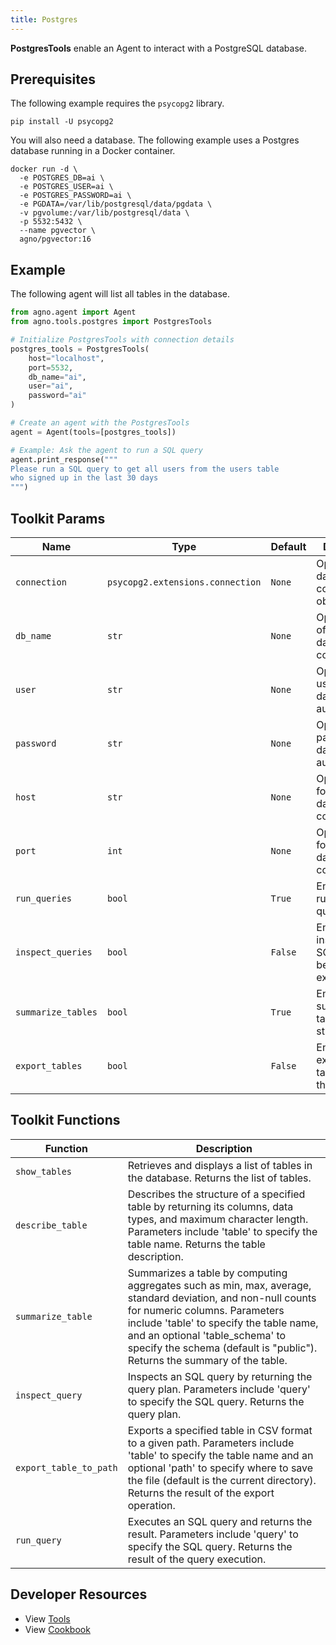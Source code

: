 ```yaml
---
title: Postgres
---
```


**PostgresTools** enable an Agent to interact with a PostgreSQL database.

## Prerequisites

The following example requires the `psycopg2` library.

```shell
pip install -U psycopg2
```

You will also need a database. The following example uses a Postgres database running in a Docker container.

```shell
docker run -d \
  -e POSTGRES_DB=ai \
  -e POSTGRES_USER=ai \
  -e POSTGRES_PASSWORD=ai \
  -e PGDATA=/var/lib/postgresql/data/pgdata \
  -v pgvolume:/var/lib/postgresql/data \
  -p 5532:5432 \
  --name pgvector \
  agno/pgvector:16
```

## Example

The following agent will list all tables in the database.

```python cookbook/tools/postgres.py
from agno.agent import Agent
from agno.tools.postgres import PostgresTools

# Initialize PostgresTools with connection details
postgres_tools = PostgresTools(
    host="localhost",
    port=5532,
    db_name="ai",
    user="ai",
    password="ai"
)

# Create an agent with the PostgresTools
agent = Agent(tools=[postgres_tools])

# Example: Ask the agent to run a SQL query
agent.print_response("""
Please run a SQL query to get all users from the users table
who signed up in the last 30 days
""")
```

## Toolkit Params

| Name               | Type                             | Default | Description                                      |
| ------------------ | -------------------------------- | ------- | ------------------------------------------------ |
| `connection`       | `psycopg2.extensions.connection` | `None`  | Optional database connection object.             |
| `db_name`          | `str`                            | `None`  | Optional name of the database to connect to.     |
| `user`             | `str`                            | `None`  | Optional username for database authentication.   |
| `password`         | `str`                            | `None`  | Optional password for database authentication.   |
| `host`             | `str`                            | `None`  | Optional host for the database connection.       |
| `port`             | `int`                            | `None`  | Optional port for the database connection.       |
| `run_queries`      | `bool`                           | `True`  | Enables running SQL queries.                     |
| `inspect_queries`  | `bool`                           | `False` | Enables inspecting SQL queries before execution. |
| `summarize_tables` | `bool`                           | `True`  | Enables summarizing table structures.            |
| `export_tables`    | `bool`                           | `False` | Enables exporting tables from the database.      |

## Toolkit Functions

| Function               | Description                                                                                                                                                                                                                                                                                            |
| ---------------------- | ------------------------------------------------------------------------------------------------------------------------------------------------------------------------------------------------------------------------------------------------------------------------------------------------------ |
| `show_tables`          | Retrieves and displays a list of tables in the database. Returns the list of tables.                                                                                                                                                                                                                   |
| `describe_table`       | Describes the structure of a specified table by returning its columns, data types, and maximum character length. Parameters include 'table' to specify the table name. Returns the table description.                                                                                                  |
| `summarize_table`      | Summarizes a table by computing aggregates such as min, max, average, standard deviation, and non-null counts for numeric columns. Parameters include 'table' to specify the table name, and an optional 'table_schema' to specify the schema (default is "public"). Returns the summary of the table. |
| `inspect_query`        | Inspects an SQL query by returning the query plan. Parameters include 'query' to specify the SQL query. Returns the query plan.                                                                                                                                                                        |
| `export_table_to_path` | Exports a specified table in CSV format to a given path. Parameters include 'table' to specify the table name and an optional 'path' to specify where to save the file (default is the current directory). Returns the result of the export operation.                                                 |
| `run_query`            | Executes an SQL query and returns the result. Parameters include 'query' to specify the SQL query. Returns the result of the query execution.                                                                                                                                                          |

## Developer Resources

- View [Tools](https://github.com/phidatahq/agno/blob/main/libs/agno/agno/tools/postgres_tools.py)
- View [Cookbook](https://github.com/phidatahq/agno/blob/main/cookbook/tools/postgres_tools.py)
